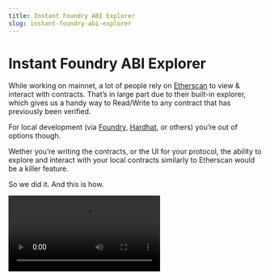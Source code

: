 ```yaml
---
title: Instant Foundry ABI Explorer
slug: instant-foundry-abi-explorer
---
```



# Instant Foundry ABI Explorer

While working on mainnet, a lot of people rely on [Etherscan](https://etherscan.io/) to view & interact with contracts. That’s in large part due to their built-in explorer, which gives us a handy way to Read/Write to any contract that has previously been verified.

For local development (via [Foundry](https://getfoundry.sh/), [Hardhat](https://hardhat.org/), or others) you’re out of options though.

Wether you’re writing the contracts, or the UI for your protocol, the ability to explore and interact with your local contracts similarly to Etherscan would be a killer feature.

So we did it. And this is how.

<Video controls src={forge_abis} />

## Filesystem tracking

The magic happens in our `iron-forge` [crate](https://github.com/iron-wallet/iron/tree/3a33e1c2f70c169f34d7a9f6b5b365b1f457f7ba/crates/forge).

Since this behavior relies on filesystem monitoring, we make opt-in rather than opt-out. This is due to potential concerns users may have with us snooping into their filesystem, and because we need to give control over which path to scan:


<img src={filesystemTracking} />

Enabling the ABI watcher, along with a watch path, will cause Iron to listen to filesystem events under that path.

We’re interested only in events related to Foundry’s compilation outputs. By default, those have the format `<project>/out/<Contract>.sol/<Contract>json`

So whenever a file matching such a path is modified/deleted, we immediately update our in-memory index.

We also do some additional parsing, to ensure the file is of the expected format (and not a false-positive), and to extract ABI information.

## On-chain bytecode

Iron already was anvil-aware since the very first version.

We track all transaction traces, to not only construct your account state (balances, transaction history) but also to detect newly deployed smart contracts.

Doing this via traces allows us to detect not only plain contract deploy transactions but also internal ones triggering new \`CREATE\` and \`CREATE2\` opcodes. With [\`ethers-rs\`](https://github.com/gakonst/ethers-rs), this becomes trivial:

```rust
async fn expand_trace(trace: Trace, provider: &Provider<Http>) -> Result<Vec<Event>> {
    let events = match trace {
        // detecting contract deploys
        Trace {
            action: Action::Create(Create { from, value, .. }),
            result: Some(Res::Create(CreateResult { address, .. })),
            ..
        } => {
            // a contract deploy was detected!
            ContractDeployed {
                address,
                code: provider.get_code(address, None).await.ok(),
            }
            .into(),
        }
        
        // other detectors...
```

Notice we also run `eth_getCode`. This is used to later match on-chain contracts with the corresponding ABIs we compiled above. But how can we do that if all we have is bytecode?

## Matching ABIs - Naive version

What Etherscan does is something too complex for our use case: they expect to have the full source code, exact compiler version used, and full constructor arguments given during deployment. By running the exact same compilation & deployment process, they should end up with the same bytecode, thus verifying that the ABI for the given source does indeed match the contract.

Instead, we started with a much simpler solution: we already have the final bytecode from the Foundry output:

```Contract.json
{
  "abi": [
     ...
  ],
  "bytecode": {
    "object": "0x60a06040523480156...",
  },
  "deployedBytecode": {
    "object": "0x60806040523480156...",
  }
 }
```

The `deployedBytecode` the field should match the on-chain code we got from `eth_getCode`, right?

**Narrator**: it would not.

Oh... how so?

## Many different bytecodes

You may have heard about Initialization bytecode and Runtime bytecode (or other variations of those names).

That's because, to deploy a contract on EVM, a snippet of bytecode is executed, which will return the runtime code to the EVM. Constructor arguments also need to be included somehow, even though they're not stored as part of the final bytecode itself.

[This great article](https://monokh.com/posts/ethereum-contract-creation-bytecode) provides a complete explanation of this process if you're curious.

When Foundry builds our contracts, it doesn't have any context of what the constructor arguments will be. And similarly, it doesn't know the final value of `immutable` slots, since those depend on those same arguments.

Here's a complete example of a small contract, and its corresponding output bytecode:

```solidity
pragma solidity ^0.8.13;

contract Immutable {
    uint256 constant foo2 = 100;
    uint256 immutable foo;

    constructor(uint256 _foo) {
        foo = _foo;
    }

    function get() external view returns (uint256) {
        return foo;
    }
}
```

```
0x6080604052348015600f57600080fd5b506004361060285760003560e01c80636d4ce63c14602d575b600080fd5b7f000000000000000000000000000000000000000000000000000000000000000060405190815260200160405180910390f3fea26469706673582212206f04587d461cb9f9fe7b19bf7852e50cc53895de0dac97be2d89329df50e452c64736f6c63430008140033
```

Notice the suspicious string of `00`s somewhere in there? Those correspond to the 256-bits where the value for `foo` will eventually go, once the `constructor` is executed.

This is a nice trick by Solidity to create more gas-optimized contracts, but it does mess a bit with our ability to match against on-chain bytecode.

In the end, it turns out a simple & elegant solution already existed on the Foundry codebase itself (thanks to [Matt Solomon](https://twitter.com/msolomon44) who shared it):

```rust
pub fn diff_score(a: &[u8], b: &[u8]) -> f64 {
    let cutoff_len = usize::min(a.len(), b.len());
    if cutoff_len == 0 {
        return 1.0;
    }

    let a = &a[..cutoff_len];
    let b = &b[..cutoff_len];
    let mut diff_chars = 0;
    for i in 0..cutoff_len {
        if a[i] != b[i] {
            diff_chars += 1;
        }
    }
    diff_chars as f64 / cutoff_len as f64
}
```

This will compare two bytecode snippets, and compute how different they are. Since contract logic is typically large enough to out-weight the bytecode length of all immutables, it's sufficient to consider any contract with a difference of < 10% to be a match. As described in the [original code](https://github.com/foundry-rs/foundry/blob/02e430c20fb7ba1794f5cabdd7eb73182baf4e7e/common/src/contracts.rs#L96-L114), this should only be expected to fail for contracts that are essentially only immutable variables, which are unlikely to be found in real-world usage.

# Next up

One glaring omission we don’t support yet are Proxy contracts. Those will be a challenge on their own, but one we expect to tackle pretty soon. Stay tuned!
